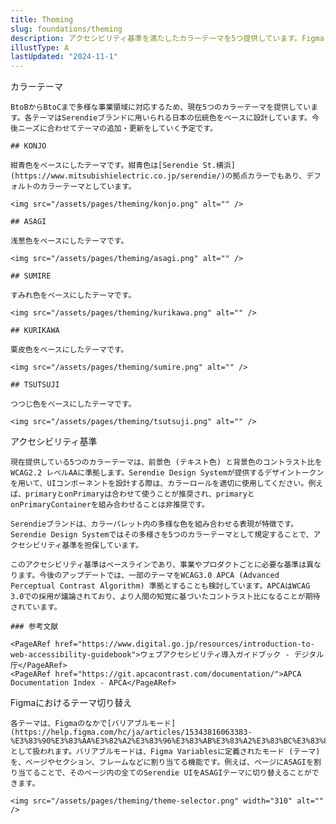 ```yaml
---
title: Theming
slug: foundations/theming
description: アクセシビリティ基準を満たしたカラーテーマを5つ提供しています。FigmaとReactコンポーネントそれぞれテーマ切り替えに対応しています。
illustType: A
lastUpdated: "2024-11-1"
---
```



  <PageSection>
    <PageHeadLine number={1}>カラーテーマ</PageHeadLine>

    BtoBからBtoCまで多様な事業領域に対応するため、現在5つのカラーテーマを提供しています。各テーマはSerendieブランドに用いられる日本の伝統色をベースに設計しています。今後ニーズに合わせてテーマの追加・更新をしていく予定です。

    ## KONJO

    紺青色をベースにしたテーマです。紺青色は[Serendie St.横浜](https://www.mitsubishielectric.co.jp/serendie/)の拠点カラーでもあり、デフォルトのカラーテーマとしています。

    <img src="/assets/pages/theming/konjo.png" alt="" />

    ## ASAGI

    浅葱色をベースにしたテーマです。

    <img src="/assets/pages/theming/asagi.png" alt="" />

    ## SUMIRE

    すみれ色をベースにしたテーマです。

    <img src="/assets/pages/theming/kurikawa.png" alt="" />

    ## KURIKAWA

    栗皮色をベースにしたテーマです。

    <img src="/assets/pages/theming/sumire.png" alt="" />

    ## TSUTSUJI

    つつじ色をベースにしたテーマです。

    <img src="/assets/pages/theming/tsutsuji.png" alt="" />

  </PageSection>

  <PageSection>
    <PageHeadLine number={2}>アクセシビリティ基準</PageHeadLine>

    現在提供している5つのカラーテーマは、前景色 (テキスト色) と背景色のコントラスト比をWCAG2.2 レベルAAに準拠します。Serendie Design Systemが提供するデザイントークンを用いて、UIコンポーネントを設計する際は、カラーロールを適切に使用してください。例えば、primaryとonPrimaryは合わせて使うことが推奨され、primaryとonPrimaryContainerを組み合わせることは非推奨です。

    Serendieブランドは、カラーパレット内の多様な色を組み合わせる表現が特徴です。Serendie Design Systemではその多様さを5つのカラーテーマとして規定することで、アクセシビリティ基準を担保しています。

    このアクセシビリティ基準はベースラインであり、事業やプロダクトごとに必要な基準は異なります。今後のアップデートでは、一部のテーマをWCAG3.0 APCA (Advanced Perceptual Contrast Algorithm) 準拠とすることも検討しています。APCAはWCAG 3.0での採用が議論されており、より人間の知覚に基づいたコントラスト比になることが期待されています。

    ### 参考文献

    <PageARef href="https://www.digital.go.jp/resources/introduction-to-web-accessibility-guidebook">ウェブアクセシビリティ導入ガイドブック - デジタル庁</PageARef>
    <PageARef href="https://git.apcacontrast.com/documentation/">APCA Documentation Index - APCA</PageARef>

  </PageSection>

  <PageSection>
    <PageHeadLine number={3}>Figmaにおけるテーマ切り替え</PageHeadLine>

    各テーマは、Figmaのなかで[バリアブルモード](https://help.figma.com/hc/ja/articles/15343816063383-%E3%83%90%E3%83%AA%E3%82%A2%E3%83%96%E3%83%AB%E3%83%A2%E3%83%BC%E3%83%89)として扱われます。バリアブルモードは、Figma Variablesに定義されたモード (テーマ) を、ページやセクション、フレームなどに割り当てる機能です。例えば、ページにASAGIを割り当てることで、そのページ内の全てのSerendie UIをASAGIテーマに切り替えることができます。

    <img src="/assets/pages/theming/theme-selector.png" width="310" alt="" />

  </PageSection>
